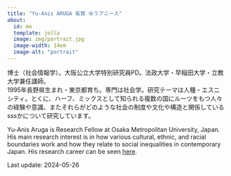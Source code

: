 ```yaml
---
title: "Yu-Anis ARUGA 有賀 ゆうアニース"
about:
  id: me
  template: jolla
  image: img/portrait.jpg
  image-width: 14em
  image-alt: "portrait"
---
```


博士（社会情報学）。大阪公立大学特別研究員PD。法政大学・早稲田大学・立教大学兼任講師。\
1995年長野県生まれ・東京都育ち。専門は社会学。研究テーマは人種・エスニシティ。とくに、ハーフ、ミックスとして知られる複数の国にルーツをもつ人々の経験や意識、またそれらがどのような社会の制度や文化や構造と関係しているsssかについて研究しています。

Yu-Anis Aruga is Research Fellow at Osaka Metropolitan University, Japan. His main research interest is in how various cultural, ethnic, and racial boundaries work and how they relate to social inequalities in contemporary Japan. His research career can be seen [here](https://researchmap.jp/ya-ruga).

Last update: 2024-05-26
